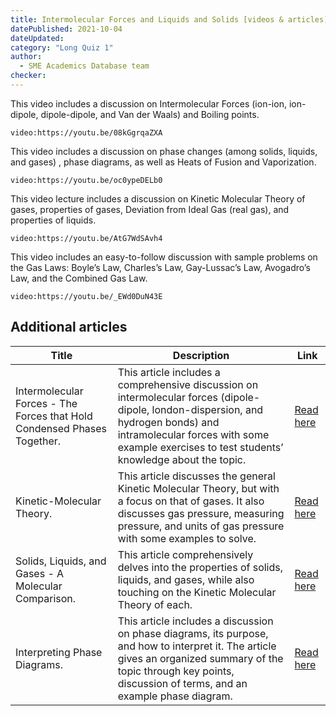 ```yaml
---
title: Intermolecular Forces and Liquids and Solids [videos & articles]
datePublished: 2021-10-04
dateUpdated: 
category: "Long Quiz 1"
author: 
  - SME Academics Database team
checker: 
---
```


This video includes a discussion on Intermolecular Forces (ion-ion, ion-dipole, dipole-dipole, and Van der Waals) and Boiling points. 

`video:https://youtu.be/08kGgrqaZXA`

This video includes a discussion on phase changes (among solids, liquids, and gases) , phase diagrams, as well as Heats of Fusion and Vaporization.

`video:https://youtu.be/oc0ypeDELb0`

This video lecture includes a discussion on Kinetic Molecular Theory of gases, properties of gases, Deviation from Ideal Gas (real gas), and properties of liquids. 

`video:https://youtu.be/AtG7WdSAvh4`

This video includes an easy-to-follow discussion with sample problems on the Gas Laws: Boyle’s Law, Charles’s Law, Gay-Lussac’s Law, Avogadro’s Law, and the Combined Gas Law. 

`video:https://youtu.be/_EWd0DuN43E`

## Additional articles

| Title | Description | Link
| --- | --- | --- 
| Intermolecular Forces - The Forces that Hold Condensed Phases Together. | This article includes a comprehensive discussion on intermolecular forces (dipole-dipole, london-dispersion, and hydrogen bonds) and intramolecular forces with some example exercises to test students’ knowledge about the topic.  | [Read here](https://chem.libretexts.org/Bookshelves/General_Chemistry/Map%3A_A_Molecular_Approach_(Tro)/11%3A_Liquids_Solids_and_Intermolecular_Forces/11.03%3A_Intermolecular_Forces-_The_Forces_that_Hold_Condensed_Phases_Together)
| Kinetic-Molecular Theory. | This article discusses the general Kinetic Molecular Theory, but with a focus on that of gases. It also discusses gas pressure,  measuring pressure,  and units of gas pressure with some examples to solve.  | [Read here](https://chem.libretexts.org/Courses/University_of_Kentucky/CHE_103%3A_Chemistry_for_Allied_Health_(Soult)/07%3A_Solids_Liquids_and_Gases/7.03%3A_Kinetic-Molecular_Theory)
| Solids, Liquids, and Gases - A Molecular Comparison. | This article comprehensively delves into the properties of solids, liquids, and gases, while also touching on the Kinetic Molecular Theory of each. | [Read here](https://chem.libretexts.org/Bookshelves/General_Chemistry/Map%3A_A_Molecular_Approach_(Tro)/11%3A_Liquids_Solids_and_Intermolecular_Forces/11.02%3A_Solids_Liquids_and_Gases-_A_Molecular_Comparison)
| Interpreting Phase Diagrams.  | This article includes a discussion on phase diagrams, its purpose, and how to interpret it. The article gives an organized summary of the topic through key points, discussion of terms, and an example phase diagram.  | [Read here](https://www.collegesidekick.com/study-guides/introchem/interpreting-phase-diagrams)
